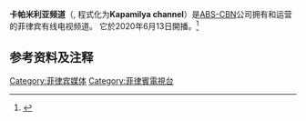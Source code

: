 {{Multiple issues|
{{Expand language|1=en|time=2020-07-30T12:54:06+00:00}}
{{Refimprove|time=2020-07-30T12:54:06+00:00}}
{{Notability Unreferenced|time=2020-07-30T12:54:41+00:00}}
}}
{{Infobox TV channel|
|name             = 卡帕米利亚频道
|logofile         = KPChannel.png
|logosize         = 250px
|logoalt          = 
|network    = 
|slogan           =
|owner            = [[ABS-CBN|ABS-CBN]]
|sister names= 
|country          = {{PHI}}
|launch           = 2020年6月13日
|closed date      = 
|picture format   = [[480i|480i]] ([[SDTV|SDTV]])<br />[[1080i|1080i]] ([[HDTV|HDTV]])
|share            = 
|share as of      = 
|share source     =
|broadcast area   = 全國
|headquarters     = ABS-CBN Broadcasting Center, Diliman, [[奎松市|Quezon City]]
|former names     = [[ABS-CBN|ABS-CBN]] (广告临时)
|web              = 
}}
'''卡帕米利亚频道'''（{{lang-en|Kapamilya Channel}}, 程式化为'''Kapamilya channel'''）是[[ABS-CBN|ABS-CBN]]公司拥有和运营的菲律宾有线电视频道。 它於2020年6月13日開播。<ref name="guide">{{cite web |title=Guide: Everything airing on Kapamilya Channel starting June 13 |url=https://news.abs-cbn.com/entertainment/06/12/20/guide-everything-airing-on-kapamilya-channel-starting-june-13 |website=ABS-CBN News |accessdate=June 13, 2020 |date=June 12, 2020 |archive-date=2020-07-16 |archive-url=https://web.archive.org/web/20200716024505/https://news.abs-cbn.com/entertainment/06/12/20/guide-everything-airing-on-kapamilya-channel-starting-june-13 |dead-url=no }}</ref>

==参考资料及注释==
{{reflist}}

{{DEFAULTSORT:Kapamilya Channel}}
[[Category:菲律宾媒体|Category:菲律宾媒体]]
[[Category:菲律賓電視台|Category:菲律賓電視台]]
{{TV-stub}}